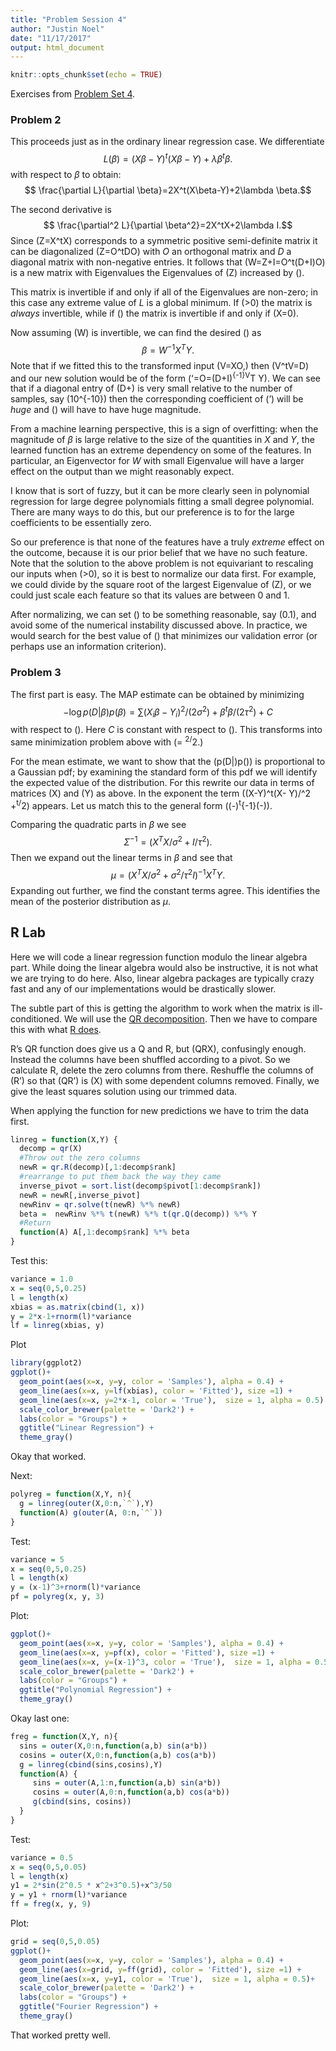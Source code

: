 ```yaml
---
title: "Problem Session 4"
author: "Justin Noel"
date: "11/17/2017"
output: html_document
---
```


```r
knitr::opts_chunk$set(echo = TRUE)
```

Exercises from [Problem Set 4](http://www.nullplug.org/ML-Blog/2017/11/09/problem-set-4/). 

### Problem 2

This proceeds just as in the ordinary linear regression case. We differentiate $$ L(\beta)=(X\beta-Y)^t(X\beta-Y)+\lambda \beta^t\beta. $$ with respect to $\beta$ to obtain:$$ \frac{\partial L}{\partial \beta}=2X^t(X\beta-Y)+2\lambda \beta.$$

The second derivative is $$ \frac{\partial^2 L}{\partial \beta^2}=2X^tX+2\lambda I.$$ Since \(Z=X^tX\) corresponds to a symmetric positive semi-definite matrix it can be diagonalized \(Z=O^tDO\) with $O$ an orthogonal matrix and $D$ a diagonal matrix with non-negative entries. It follows that \(W=Z+\lambda I=O^t(D+\lambda I)O\) is a new matrix with Eigenvalues the Eigenvalues of \(Z\) increased by \(\lambda\).

This matrix is invertible if and only if all of the Eigenvalues are non-zero; in this case any extreme value of $L$ is a global minimum. If \(\lambda>0\) the matrix is *always* invertible, while if \(\lambda=0\) the matrix is invertible if and only if \(\ker X=0\). 

Now assuming \(W\) is invertible, we can find the desired \(\beta\) as $$\beta = W^{-1}X^T Y.$$ Note that if we fitted this to the transformed input \(V=XO,\) then \(V^tV=D\) and our new solution would be of the form \(\beta'=O\beta=(D+\lambda I)^{-1}V^T Y\). We can see that if a diagonal entry of \(D+\lambda\) is very small relative to the number of samples, say \(\sim 10^{-10}\) then the corresponding coefficient of \(\beta'\) will be *huge* and \(\beta\) will have to have huge magnitude. 

From a machine learning perspective, this is a sign of overfitting: when the magnitude of $\beta$ is large relative to the size of the quantities in $X$ and $Y$, the learned function has an extreme dependency on some of the features. In particular, an Eigenvector for $W$ with small Eigenvalue will have a larger effect on the output than we might reasonably expect. 

I know that is sort of fuzzy, but it can be more clearly seen in polynomial regression for large degree polynomials fitting a small degree polynomial. There are many ways to do this, but our preference is to for the large coefficients to be essentially zero. 

So our preference is that none of the features have a truly *extreme* effect on the outcome, because it is our prior belief that we have no such feature. Note that the solution to the above problem is not equivariant to rescaling our inputs when \(\lambda>0\), so it is best to normalize our data first. For example, we could divide by the square root of the largest Eigenvalue of \(Z\), or we could just scale each feature so that its values are between 0 and 1. 

After normalizing, we can set \(\lambda \) to be something reasonable, say \(0.1\), and avoid some of the numerical instability discussed above. In practice, we would search for the best value of \(\lambda\) that minimizes our validation error (or perhaps use an information criterion).

### Problem 3

The first part is easy. The MAP estimate can be obtained by minimizing $$-\log p(D|\beta)p(\beta)=\sum (X_i \beta -Y_i)^2/(2\sigma^2)+\beta^t \beta/(2\tau^2) +C$$ with respect to \(\beta\). Here $C$ is constant with respect to \(\beta\). This transforms into same minimization problem above with \(\lambda = \sigma^2/\tau^2.\)

For the mean estimate, we want to show that the \(p(D|\beta)p(\beta)\) is proportional to a Gaussian pdf; by examining the standard form of this pdf we will identify the expected value of the distribution. 
For this rewrite our data in terms of matrices \(X\) and \(Y\) as above. In the exponent the term \((X\beta-Y)^t(X\beta - Y)/\sigma^2 +\beta^t\beta/\tau^2\) appears. Let us match this to the general form \((\beta -\mu)^t\Sigma^{-1}(\beta-\mu)\). 

Comparing the quadratic parts in $\beta$ we see $$\Sigma^{-1}=(X^TX/\sigma^2+I/\tau^2).$$ Then we expand out the linear terms in $\beta$ and see that $$\mu=(X^TX/\sigma^2+\sigma^2/\tau^2 I)^{-1}X^TY.$$ Expanding out further, we find the constant terms agree. This identifies the mean of the posterior distribution as $\mu$. 

## R Lab

Here we will code a linear regression function modulo the linear algebra part. While doing the linear algebra would also be instructive, it is not what we are trying to do here. Also, linear algebra packages are typically crazy fast and any of our implementations would be drastically slower.

The subtle part of this is getting the algorithm to work when the matrix is ill-conditioned. We will use the [QR decomposition](https://en.wikipedia.org/wiki/QR_decomposition). Then we have to compare this with what [R does](https://stat.ethz.ch/R-manual/R-devel/library/base/html/qr.html). 

R's QR function does give us a Q and R, but \(QR\neq X\), confusingly enough. Instead the columns have been shuffled according to a pivot. So we calculate R, delete the zero columns from there. Reshuffle the columns of \(R'\) so that \(QR'\) is \(X\) with some dependent columns removed. Finally, we give the least squares solution using our trimmed data. 

When applying the function for new predictions we have to trim the data first.
```r
linreg = function(X,Y) {
  decomp = qr(X)
  #Throw out the zero columns
  newR = qr.R(decomp)[,1:decomp$rank]
  #rearrange to put them back the way they came
  inverse_pivot = sort.list(decomp$pivot[1:decomp$rank])
  newR = newR[,inverse_pivot]
  newRinv = qr.solve(t(newR) %*% newR)
  beta =  newRinv %*% t(newR) %*% t(qr.Q(decomp)) %*% Y
  #Return
  function(A) A[,1:decomp$rank] %*% beta
}
```

Test this:
```r
variance = 1.0
x = seq(0,5,0.25)
l = length(x)
xbias = as.matrix(cbind(1, x))
y = 2*x-1+rnorm(l)*variance
lf = linreg(xbias, y)
```

Plot
```r
library(ggplot2)
ggplot()+
  geom_point(aes(x=x, y=y, color = 'Samples'), alpha = 0.4) + 
  geom_line(aes(x=x, y=lf(xbias), color = 'Fitted'), size =1) + 
  geom_line(aes(x=x, y=2*x-1, color = 'True'),  size = 1, alpha = 0.5) + 
  scale_color_brewer(palette = 'Dark2') +
  labs(color = "Groups") +
  ggtitle("Linear Regression") +
  theme_gray()
```

Okay that worked.

Next:
```r
polyreg = function(X,Y, n){ 
  g = linreg(outer(X,0:n,`^`),Y) 
  function(A) g(outer(A, 0:n,`^`))
}
```

Test:
```r
variance = 5
x = seq(0,5,0.25)
l = length(x)
y = (x-1)^3+rnorm(l)*variance
pf = polyreg(x, y, 3)
```

Plot:
```r
ggplot()+
  geom_point(aes(x=x, y=y, color = 'Samples'), alpha = 0.4) + 
  geom_line(aes(x=x, y=pf(x), color = 'Fitted'), size =1) + 
  geom_line(aes(x=x, y=(x-1)^3, color = 'True'),  size = 1, alpha = 0.5)+ 
  scale_color_brewer(palette = 'Dark2') +
  labs(color = "Groups") +
  ggtitle("Polynomial Regression") +
  theme_gray()
```

Okay last one:
```r
freg = function(X,Y, n){ 
  sins = outer(X,0:n,function(a,b) sin(a*b))
  cosins = outer(X,0:n,function(a,b) cos(a*b))
  g = linreg(cbind(sins,cosins),Y)
  function(A) {
     sins = outer(A,1:n,function(a,b) sin(a*b))
     cosins = outer(A,0:n,function(a,b) cos(a*b))
     g(cbind(sins, cosins))
  }
}
```

Test:
```r
variance = 0.5
x = seq(0,5,0.05)
l = length(x)
y1 = 2*sin(2^0.5 * x^2+3^0.5)+x^3/50
y = y1 + rnorm(l)*variance
ff = freg(x, y, 9)
```

Plot:
```r
grid = seq(0,5,0.05)
ggplot()+
  geom_point(aes(x=x, y=y, color = 'Samples'), alpha = 0.4) + 
  geom_line(aes(x=grid, y=ff(grid), color = 'Fitted'), size =1) + 
  geom_line(aes(x=x, y=y1, color = 'True'),  size = 1, alpha = 0.5)+ 
  scale_color_brewer(palette = 'Dark2') +
  labs(color = "Groups") +
  ggtitle("Fourier Regression") +
  theme_gray()
```

That worked pretty well. 
